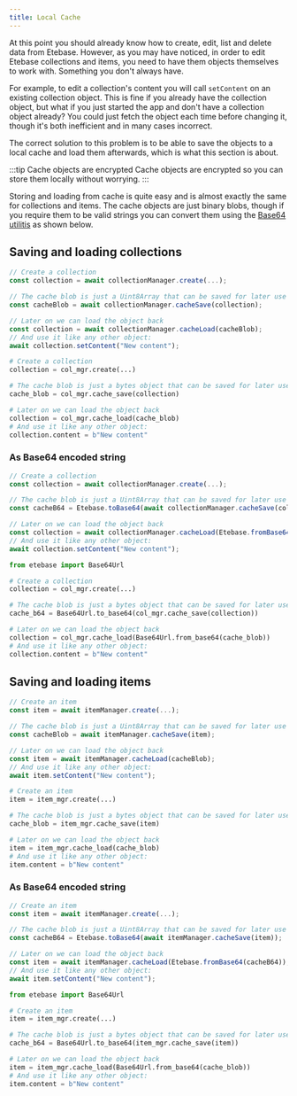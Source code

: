 ```yaml
---
title: Local Cache
---
```




At this point you should already know how to create, edit, list and delete data from Etebase.
However, as you may have noticed, in order to edit Etebase collections and items, you need to have them objects themselves to work with. Something you don't always have.

For example, to edit a collection's content you will call `setContent` on an existing collection object.
This is fine if you already have the collection object, but what if you just started the app and don't have a collection object already?
You could just fetch the object each time before changing it, though it's both inefficient and in many cases incorrect.

The correct solution to this problem is to be able to save the objects to a local cache and load them afterwards, which is what this section is about.

:::tip Cache objects are encrypted
Cache objects are encrypted so you can store them locally without worrying.
:::

Storing and loading from cache is quite easy and is almost exactly the same for collections and items. The cache objects are just binary blobs, though if you require them to be valid strings you can convert them using the [Base64 utilitis](../api/utilities#base64) as shown below.

## Saving and loading collections

<CodeTabs>
<TabItem value="js">

```js
// Create a collection
const collection = await collectionManager.create(...);

// The cache blob is just a Uint8Array that can be saved for later use
const cacheBlob = await collectionManager.cacheSave(collection);

// Later on we can load the object back
const collection = await collectionManager.cacheLoad(cacheBlob);
// And use it like any other object:
await collection.setContent("New content");
```

</TabItem>
<TabItem value="py">

```python
# Create a collection
collection = col_mgr.create(...)

# The cache blob is just a bytes object that can be saved for later use
cache_blob = col_mgr.cache_save(collection)

# Later on we can load the object back
collection = col_mgr.cache_load(cache_blob)
# And use it like any other object:
collection.content = b"New content"
```

</TabItem>
</CodeTabs>

### As Base64 encoded string

<CodeTabs>
<TabItem value="js">

```js
// Create a collection
const collection = await collectionManager.create(...);

// The cache blob is just a Uint8Array that can be saved for later use
const cacheB64 = Etebase.toBase64(await collectionManager.cacheSave(collection));

// Later on we can load the object back
const collection = await collectionManager.cacheLoad(Etebase.fromBase64(cacheB64));
// And use it like any other object:
await collection.setContent("New content");
```

</TabItem>
<TabItem value="py">

```python
from etebase import Base64Url

# Create a collection
collection = col_mgr.create(...)

# The cache blob is just a bytes object that can be saved for later use
cache_b64 = Base64Url.to_base64(col_mgr.cache_save(collection))

# Later on we can load the object back
collection = col_mgr.cache_load(Base64Url.from_base64(cache_blob))
# And use it like any other object:
collection.content = b"New content"
```

</TabItem>
</CodeTabs>


## Saving and loading items

<CodeTabs>
<TabItem value="js">

```js
// Create an item
const item = await itemManager.create(...);

// The cache blob is just a Uint8Array that can be saved for later use
const cacheBlob = await itemManager.cacheSave(item);

// Later on we can load the object back
const item = await itemManager.cacheLoad(cacheBlob);
// And use it like any other object:
await item.setContent("New content");
```

</TabItem>
<TabItem value="py">

```python
# Create an item
item = item_mgr.create(...)

# The cache blob is just a bytes object that can be saved for later use
cache_blob = item_mgr.cache_save(item)

# Later on we can load the object back
item = item_mgr.cache_load(cache_blob)
# And use it like any other object:
item.content = b"New content"
```

</TabItem>
</CodeTabs>

### As Base64 encoded string

<CodeTabs>
<TabItem value="js">

```js
// Create an item
const item = await itemManager.create(...);

// The cache blob is just a Uint8Array that can be saved for later use
const cacheB64 = Etebase.toBase64(await itemManager.cacheSave(item));

// Later on we can load the object back
const item = await itemManager.cacheLoad(Etebase.fromBase64(cacheB64));
// And use it like any other object:
await item.setContent("New content");
```

</TabItem>
<TabItem value="py">

```python
from etebase import Base64Url

# Create an item
item = item_mgr.create(...)

# The cache blob is just a bytes object that can be saved for later use
cache_b64 = Base64Url.to_base64(item_mgr.cache_save(item))

# Later on we can load the object back
item = item_mgr.cache_load(Base64Url.from_base64(cache_blob))
# And use it like any other object:
item.content = b"New content"
```

</TabItem>
</CodeTabs>
